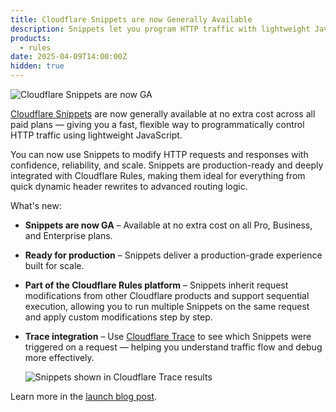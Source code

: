 ```yaml
---
title: Cloudflare Snippets are now Generally Available
description: Snippets let you program HTTP traffic with lightweight JavaScript — now GA and ready for production.
products:
  - rules
date: 2025-04-09T14:00:00Z
hidden: true
---
```


![Cloudflare Snippets are now GA](~/assets/images/changelog/rules/snippets-ga.png)

[Cloudflare Snippets](/rules/snippets/) are now generally available at no extra cost across all paid plans — giving you a fast, flexible way to programmatically control HTTP traffic using lightweight JavaScript.

You can now use Snippets to modify HTTP requests and responses with confidence, reliability, and scale. Snippets are production-ready and deeply integrated with Cloudflare Rules, making them ideal for everything from quick dynamic header rewrites to advanced routing logic.

What's new:

- **Snippets are now GA** – Available at no extra cost on all Pro, Business, and Enterprise plans.
- **Ready for production** – Snippets deliver a production-grade experience built for scale.
- **Part of the Cloudflare Rules platform** – Snippets inherit request modifications from other Cloudflare products and support sequential execution, allowing you to run multiple Snippets on the same request and apply custom modifications step by step.
- **Trace integration** – Use [Cloudflare Trace](/fundamentals/trace-request/) to see which Snippets were triggered on a request — helping you understand traffic flow and debug more effectively.

  ![Snippets shown in Cloudflare Trace results](~/assets/images/changelog/rules/snippets-ga-trace.gif)

Learn more in the [launch blog post](https://blog.cloudflare.com/snippets/).
